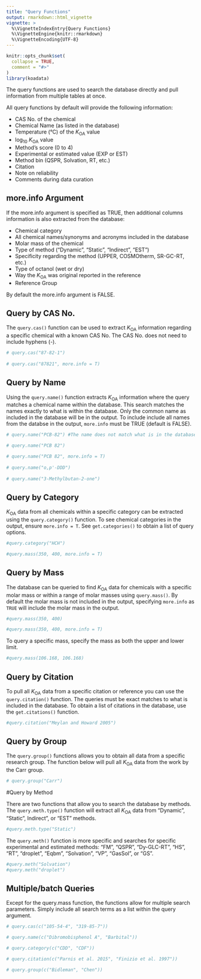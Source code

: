 ```yaml
---
title: "Query Functions"
output: rmarkdown::html_vignette
vignette: >
  %\VignetteIndexEntry{Query Functions}
  %\VignetteEngine{knitr::rmarkdown}
  %\VignetteEncoding{UTF-8}
---
```


```r
knitr::opts_chunk$set(
  collapse = TRUE,
  comment = "#>"
)
library(koadata) 
```

The query functions are used to search the database directly and pull information from multiple tables at once. 

All query functions by default will provide the following information:

* CAS No. of the chemical
* Chemical Name (as listed in the database)
* Temperature (°C) of the *K*~OA~ value
* log~10~ *K*~OA~ value
* Method's score (0 to 4)
* Experimental or estimated value (EXP or EST)
* Method bin (QSPR, Solvation, RT, etc.)
* Citation
* Note on reliability
* Comments during data curation

## more.info Argument

If the more.info argument is specified as TRUE, then additional columns information is also extracted from the database:

* Chemical category
* All chemical names/synonyms and acronyms included in the database
* Molar mass of the chemical
* Type of method ("Dynamic", "Static", "Indirect", "EST")
* Specificity regarding the method (UPPER, COSMOtherm, SR-GC-RT, etc.)
* Type of octanol (wet or dry)
* Way the *K*~OA~ was original reported in the reference
* Reference Group

By default the more.info argument is FALSE.

## Query by CAS No.

The `query.cas()` function can be used to extract *K*~OA~ information regarding a specific chemical with a known CAS No. The CAS No. does not need to include hyphens (-).

```r
# query.cas("87-82-1")
 
# query.cas("87821", more.info = T)
```

## Query by Name

Using the `query.name()` function extracts *K*~OA~ information where the query matches a chemical name within the database. This search matches the names exactly to what is within the database. Only the common name as included in the database will be in the output. To include include all names from the databse in the output, `more.info` must be TRUE (default is FALSE).

```r

# query.name("PCB-82") #The name does not match what is in the database.

# query.name("PCB 82")

# query.name("PCB 82", more.info = T)
 
# query.name("o,p'-DDD")
 
# query.name("3-Methylbutan-2-one")
```

## Query by Category

*K*~OA~ data from all chemicals within a specific category can be extracted using the `query.category()` function. To see chemical categories in the output, ensure `more.info = T`. See `get.categories()` to obtain a list of query options.

```r
#query.category("HCH")

#query.mass(350, 400, more.info = T)
```


## Query by Mass

The database can be queried to find *K*~OA~ data for chemicals with a specific molar mass or within a range of molar masses using `query.mass()`. By default the molar mass is not included in the output, specifying `more.info` as `TRUE` will include the molar mass in the output.

```r
#query.mass(350, 400)

#query.mass(350, 400, more.info = T)
```

To query a specific mass, specify the mass as both the upper and lower limit.

``` r
#query.mass(106.168, 106.168)
```

## Query by Citation

To pull all *K*~OA~ data from a specific citation or reference you can use the `query.citation()` function. The queries must be exact matches to what is included in the database. To obtain a list of citations in the database, use the `get.citations()` function.

```r
#query.citation("Meylan and Howard 2005")
```


## Query by Group

The `query.group()` functions allows you to obtain all data from a specific research group. The function below will pull all *K*~OA~ data from the work by the Carr group.

```r
# query.group("Carr")
```


#Query by Method

There are two functions that allow you to search the database by methods. The `query.meth.type()` function will extract all *K*~OA~ data from "Dynamic", "Static", Indirect", or "EST" methods. 

```r
#query.meth.type("Static")
```

The `query.meth()` function is more specific and searches for specific experimental and estimated methods: "FM", "QSPR", "Dy-GLC-RT", "HS", "RT", "droplet", "Eqbm", "Solvation", "VP", "GasSol", or "GS". 

```r
#query.meth("Solvation")
#query.meth("droplet")
```

## Multiple/batch Queries

Except for the query.mass function, the functions allow for multiple search parameters. Simply include all search terms as a list within the query argument.

```r
# query.cas(c("105-54-4", "319-85-7"))

# query.name(c("Dibromobisphenol A", "Barbital"))

# query.category(c("CDD", "CDF"))

# query.citation(c("Parnis et al. 2015", "Finizio et al. 1997"))

# query.group(c("Bidleman", "Chen"))
```

